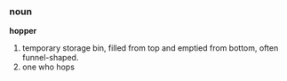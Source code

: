 ===noun===
'''hopper'''
# temporary storage bin, filled from top and emptied from bottom, often funnel-shaped.
# one who hops